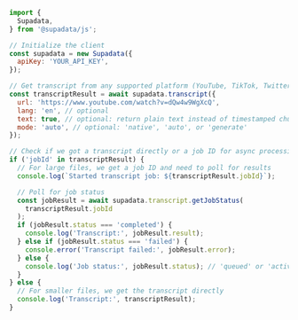 ```js Node
import {
  Supadata,
} from '@supadata/js';

// Initialize the client
const supadata = new Supadata({
  apiKey: 'YOUR_API_KEY',
});

// Get transcript from any supported platform (YouTube, TikTok, Twitter) or file
const transcriptResult = await supadata.transcript({
  url: 'https://www.youtube.com/watch?v=dQw4w9WgXcQ',
  lang: 'en', // optional
  text: true, // optional: return plain text instead of timestamped chunks
  mode: 'auto', // optional: 'native', 'auto', or 'generate'
});

// Check if we got a transcript directly or a job ID for async processing
if ('jobId' in transcriptResult) {
  // For large files, we get a job ID and need to poll for results
  console.log(`Started transcript job: ${transcriptResult.jobId}`);

  // Poll for job status
  const jobResult = await supadata.transcript.getJobStatus(
    transcriptResult.jobId
  );
  if (jobResult.status === 'completed') {
    console.log('Transcript:', jobResult.result);
  } else if (jobResult.status === 'failed') {
    console.error('Transcript failed:', jobResult.error);
  } else {
    console.log('Job status:', jobResult.status); // 'queued' or 'active'
  }
} else {
  // For smaller files, we get the transcript directly
  console.log('Transcript:', transcriptResult);
}
```